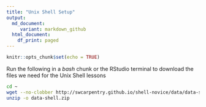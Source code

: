 ```yaml
---
title: "Unix Shell Setup"
output:
  md_document:
     variant: markdown_github
  html_document:
    df_print: paged
---
```


```r
knitr::opts_chunk$set(echo = TRUE)
```

Run the following in a *bash* chunk or the RStudio terminal to download the files we need for the Unix Shell lessons
```bash
cd ~
wget --no-clobber http://swcarpentry.github.io/shell-novice/data/data-shell.zip
unzip -o data-shell.zip
```

